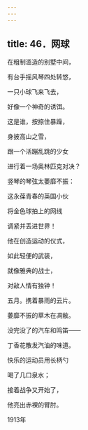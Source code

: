 ```yaml
---
---
---
```

title: 46．网球
---




在粗制滥造的别墅中间，

有台手摇风琴四处转悠，

一只小球飞来飞去，

好像一个神奇的诱饵。

这是谁，按捺住暴躁，

身披高山之雪，

跟一个活蹦乱跳的少女

进行着一场奥林匹克对决？

竖琴的琴弦太萎靡不振：

这永葆青春的英国小伙

将金色球拍上的网线

调紧并丢进世界！

他在创造运动的仪式，

如此轻便的武装，

就像雅典的战士，

对敌人情有独钟！

五月。携着暴雨的云片。

萎靡不振的草木在凋敝。

没完没了的汽车和鸣笛——

丁香花散发汽油的味道。

快乐的运动员用长柄勺

喝了几口泉水；

接着战争又开始了，

他亮出赤裸的臂肘。

1913年
